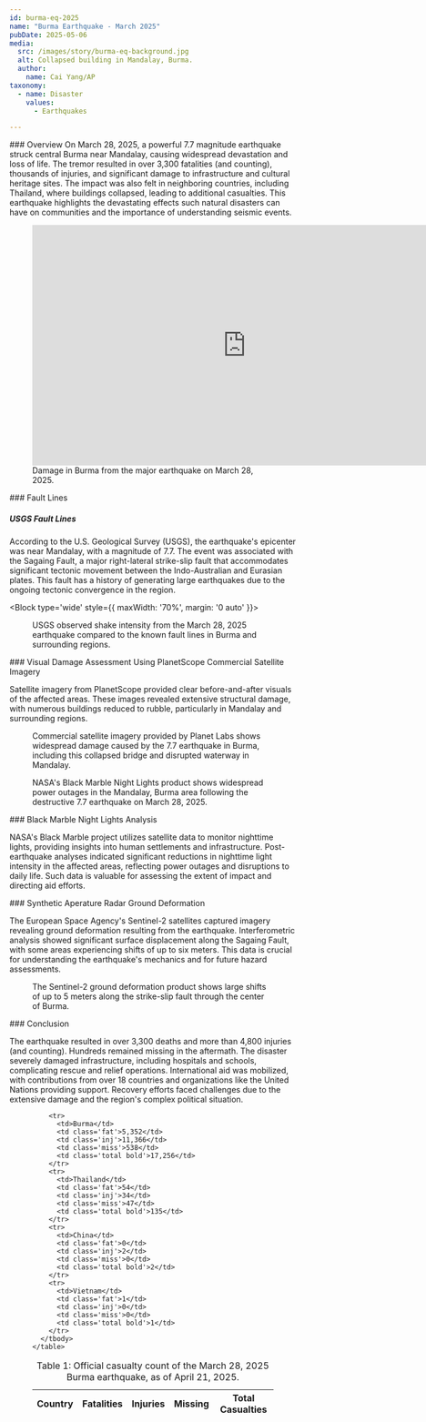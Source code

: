 ```yaml
---
id: burma-eq-2025
name: "Burma Earthquake - March 2025"
pubDate: 2025-05-06
media:
  src: /images/story/burma-eq-background.jpg
  alt: Collapsed building in Mandalay, Burma.
  author:
    name: Cai Yang/AP
taxonomy:
  - name: Disaster
    values:
      - Earthquakes

---
```


<style>{`
  .data-table {
    display: flex;
    gap: 2rem;
    justify-content: center; 
    margin: 0 auto; 
  }
  .data-table thead th,
  .data-table tbody td {
    text-align: center;
    white-space: nowrap;
    padding: 0 1rem;
  }
  .data-table thead th {
    font-size: 1.2rem; 
  }
  .fat {
    background: #F6251F; 
  }
  .inj {
    background: #F6DC1F; 
  }
  .miss {
    background: #28DFF3; 
  }
  .total {
    background: #EEEEEE; 
  }
  .bold {
    font-weight: bold; 
  }
  @media only screen and (max-width: 544px) {
    .data-table {
      flex-flow: column;
    }
  }
`}</style>


<Block>
  <Prose>
  ### Overview  
  On March 28, 2025, a powerful 7.7 magnitude earthquake struck central Burma near Mandalay, causing widespread devastation and loss of life. The tremor resulted in over 3,300 fatalities (and counting), thousands of injuries, and significant damage to infrastructure and cultural heritage sites. The impact was also felt in neighboring countries, including Thailand, where buildings collapsed, leading to additional casualties. This earthquake highlights the devastating effects such natural disasters can have on communities and the importance of understanding seismic events.
  </Prose>
  <Figure>
        <iframe width="750" height="423" src="https://www.youtube.com/embed/4fzN_-sayOs?si=tDzNYoQoVq_cESET" title="YouTube video player" frameborder="0" allow="accelerometer; autoplay; clipboard-write; encrypted-media; gyroscope; picture-in-picture; web-share" referrerpolicy="strict-origin-when-cross-origin" allowfullscreen></iframe>
        <figcaption>Damage in Burma from the major earthquake on March 28, 2025.</figcaption>
  </Figure>

</Block>

<Block>
  <Prose>
  ### Fault Lines

  ##### USGS Fault Lines
  According to the U.S. Geological Survey (USGS), the earthquake's epicenter was near Mandalay, with a magnitude of 7.7. The event was associated with the Sagaing Fault, a major right-lateral strike-slip fault that accommodates significant tectonic movement between the Indo-Australian and Eurasian plates. This fault has a history of generating large earthquakes due to the ongoing tectonic convergence in the region. 

  </Prose>
</Block>

<Block type='wide' style={{ maxWidth: '70%', margin: '0 auto' }}>
  <Figure>
    <CompareImage 
      leftImageSrc='/images/story/burma-eq-shake-intensity.jpg'
      leftImageAlt='USGS Shake Intensity (March 28, 2025).'
      leftImageLabel='Shake Intensity'
      rightImageSrc='/images/story/burma-eq-fault-lines.jpg'
      rightImageAlt='USGS Fault Lines.'
      rightImageLabel='Fault Lines'
    />
    <Caption>
    USGS observed shake intensity from the March 28, 2025 earthquake compared to the known fault lines in Burma and surrounding regions. 
    </Caption>
  </Figure>
</Block>

<Block>
  <Prose>
  ### Visual Damage Assessment Using PlanetScope Commercial Satellite Imagery

  Satellite imagery from PlanetScope provided clear before-and-after visuals of the affected areas. These images revealed extensive structural damage, with numerous buildings reduced to rubble, particularly in Mandalay and surrounding regions.​

  </Prose>

  <Figure>
  <Map
    datasetId='burma-eq'
    layerId='burma-eq-planet-pre'
    dateTime='2025-03-28'
    zoom={14}
    center={[95.99,21.86880]}
    compareDateTime='2025-03-29'
  />
  <Caption
    attrAuthor='NASA'
    attrUrl='https://nasa.gov/'
  >
  Commercial satellite imagery provided by Planet Labs shows widespread damage caused by the 7.7 earthquake in Burma, including this collapsed bridge and disrupted waterway in Mandalay.
  </Caption>
</Figure>
</Block>

<Block>
  <Figure>
  <Map
    datasetId='burma-eq'
    layerId='burma-eq-night-lights'
    dateTime='2025-03-23'
    zoom={10}
    center={[96.08820,21.96433]}
    compareDateTime='2025-03-29'
  />
  <Caption
    attrAuthor='NASA'
    attrUrl='https://nasa.gov/'
  >
  NASA's Black Marble Night Lights product shows widespread power outages in the Mandalay, Burma area following the destructive 7.7 earthquake on March 28, 2025.
  </Caption>
  </Figure>

  <Prose>
  ### Black Marble Night Lights Analysis

  NASA's Black Marble project utilizes satellite data to monitor nighttime lights, providing insights into human settlements and infrastructure. Post-earthquake analyses indicated significant reductions in nighttime light intensity in the affected areas, reflecting power outages and disruptions to daily life. Such data is valuable for assessing the extent of impact and directing aid efforts.

  </Prose>

</Block>

<Block>
  <Prose>
  ### Synthetic Aperature Radar Ground Deformation

  The European Space Agency's Sentinel-2 satellites captured imagery revealing ground deformation resulting from the earthquake. Interferometric analysis showed significant surface displacement along the Sagaing Fault, with some areas experiencing shifts of up to six meters. This data is crucial for understanding the earthquake's mechanics and for future hazard assessments.

  </Prose>
</Block>

<Block type = 'wide'>
  <Figure>
  <Map
    datasetId='burma-eq'
    layerId='burma-eq-s2-deformation-ew'
    dateTime='2025-04-01'
    zoom={9}
    center={[95.96,21.96433]}
    compareDateTime='2025-04-01'
  />
  <Caption
    attrAuthor='NASA'
    attrUrl='https://nasa.gov/'
  >
  The Sentinel-2 ground deformation product shows large shifts of up to 5 meters along the strike-slip fault through the center of Burma. 
  </Caption>
</Figure>
</Block>

<Block>
  <Prose>
  ### Conclusion

  The earthquake resulted in over 3,300 deaths and more than 4,800 injuries (and counting). Hundreds remained missing in the aftermath. The disaster severely damaged infrastructure, including hospitals and schools, complicating rescue and relief operations. International aid was mobilized, with contributions from over 18 countries and organizations like the United Nations providing support. Recovery efforts faced challenges due to the extensive damage and the region's complex political situation. ​

  </Prose>
</Block>

<Block>
<Figure style={{ display: 'block' }}>
  <div className='data-table'>
    <table>
      <thead>
        <tr>
          <th>   Country   </th>
          <th>   Fatalities   </th>
          <th>   Injuries   </th>
          <th>   Missing   </th>
          <th>   Total Casualties </th>
        </tr>
      </thead>
      <tbody>

        <tr>
          <td>Burma</td>
          <td class='fat'>5,352</td>
          <td class='inj'>11,366</td>
          <td class='miss'>538</td>
          <td class='total bold'>17,256</td>
        </tr>
        <tr>
          <td>Thailand</td>
          <td class='fat'>54</td>
          <td class='inj'>34</td>
          <td class='miss'>47</td>
          <td class='total bold'>135</td>
        </tr>
        <tr>
          <td>China</td>
          <td class='fat'>0</td>
          <td class='inj'>2</td>
          <td class='miss'>0</td>
          <td class='total bold'>2</td>
        </tr>
        <tr>
          <td>Vietnam</td>
          <td class='fat'>1</td>
          <td class='inj'>0</td>
          <td class='miss'>0</td>
          <td class='total bold'>1</td>
        </tr>
      </tbody>
    </table>
  </div>
<Caption>
  Table 1: Official casualty count of the March 28, 2025 Burma earthquake, as of April 21, 2025.
</Caption>  
</Figure>
</Block>
